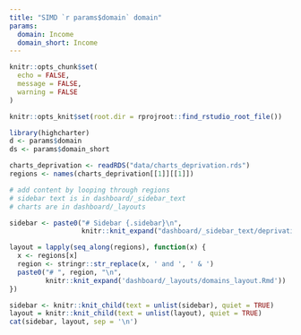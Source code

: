 ```yaml
---
title: "SIMD `r params$domain` domain"
params:
  domain: Income
  domain_short: Income
---
```

  
```r

knitr::opts_chunk$set(
  echo = FALSE,
  message = FALSE,
  warning = FALSE
)

knitr::opts_knit$set(root.dir = rprojroot::find_rstudio_root_file())

```

```r

library(highcharter)
d <- params$domain
ds <- params$domain_short

charts_deprivation <- readRDS("data/charts_deprivation.rds")
regions <- names(charts_deprivation[[1]][[1]])

```

```r

# add content by looping through regions
# sidebar text is in dashboard/_sidebar_text
# charts are in dashboard/_layouts

sidebar <- paste0("# Sidebar {.sidebar}\n",
                  knitr::knit_expand("dashboard/_sidebar_text/deprivation_text.Rmd"))

layout = lapply(seq_along(regions), function(x) {
  x <- regions[x]
  region <- stringr::str_replace(x, ' and ', ' & ')
  paste0("# ", region, "\n", 
         knitr::knit_expand('dashboard/_layouts/domains_layout.Rmd'))
})

sidebar <- knitr::knit_child(text = unlist(sidebar), quiet = TRUE)
layout = knitr::knit_child(text = unlist(layout), quiet = TRUE)
cat(sidebar, layout, sep = '\n')

```